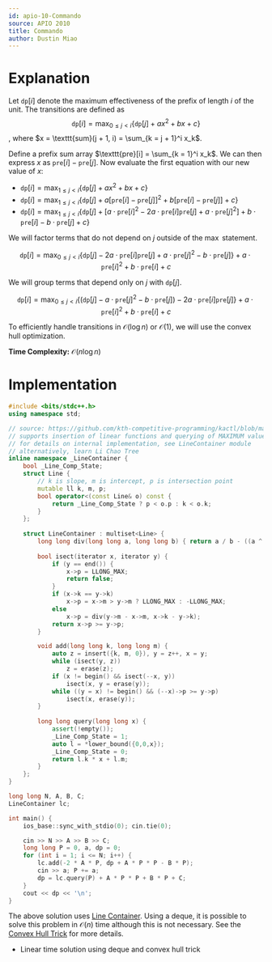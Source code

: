 ---
id: apio-10-Commando
source: APIO 2010
title: Commando
author: Dustin Miao
---

# Explanation

Let $\texttt{dp}[i]$ denote the maximum effectiveness of the prefix of length $i$ of the unit. The transitions are defined as $$\texttt{dp}[i] = \max_{0 \leq j < i} \{\texttt{dp}[j] + ax^2+bx+c\}$$, where $x = \texttt{sum}(j + 1, i) = \sum_{k = j + 1}^i x_k$. 

Define a prefix sum array $\texttt{pre}[i] = \sum_{k = 1}^i x_k$. We can then express $x$ as $\texttt{pre}[i] - \texttt{pre}[j]$. Now evaluate the first equation with our new value of $x$:
- $\texttt{dp}[i] = \max_{1 \leq j < i} \{\texttt{dp}[j] + ax^2+bx+c\}$
- $\texttt{dp}[i] = \max_{1 \leq j < i} \{\texttt{dp}[j] + a[\texttt{pre}[i] - \texttt{pre}[j]]^2+b[\texttt{pre}[i] - \texttt{pre}[j]]+c\}$
- $\texttt{dp}[i] = \max_{1 \leq j < i} \{\texttt{dp}[j] + [a\cdot\texttt{pre}[i]^2 - 2a\cdot\texttt{pre}[i]\texttt{pre}[j] + a\cdot\texttt{pre}[j]^2] + b\cdot\texttt{pre}[i]-b\cdot\texttt{pre}[j]+c\}$

We will factor terms that do not depend on $j$ outside of the $\max$ statement.

$$\texttt{dp}[i] = \max_{0 \leq j < i} \{\texttt{dp}[j] - 2a\cdot\texttt{pre}[i]\texttt{pre}[j] + a\cdot\texttt{pre}[j]^2 - b\cdot\texttt{pre}[j]\} + a\cdot\texttt{pre}[i]^2 + b\cdot\texttt{pre}[i] + c$$

We will group terms that depend only on $j$ with $\texttt{dp}[j]$.

$$\texttt{dp}[i] = \max_{0 \leq j < i} \{(\texttt{dp}[j] - a\cdot\texttt{pre}[j]^2 - b\cdot\texttt{pre}[j]) - 2a\cdot\texttt{pre}[i]\texttt{pre}[j]\} + a\cdot\texttt{pre}[i]^2 + b\cdot\texttt{pre}[i] + c$$

To efficiently handle transitions in $\mathcal{O}(\log n)$ or $\mathcal{O}(1)$, we will use the convex hull optimization.

**Time Complexity:** $\mathcal{O}(n \log n)$

# Implementation 

<LanguageSection>

<CPPSection>
  
```cpp
#include <bits/stdc++.h>
using namespace std;

// source: https://github.com/kth-competitive-programming/kactl/blob/main/content/data-structures/LineContainer.h
// supports insertion of linear functions and querying of MAXIMUM value of x for a given x
// for details on internal implementation, see LineContainer module
// alternatively, learn Li Chao Tree
inline namespace _LineContainer {
    bool _Line_Comp_State; 
    struct Line {
        // k is slope, m is intercept, p is intersection point
        mutable ll k, m, p;
        bool operator<(const Line& o) const {
            return _Line_Comp_State ? p < o.p : k < o.k;
        }
    };
    
    struct LineContainer : multiset<Line> {
        long long div(long long a, long long b) { return a / b - ((a ^ b) < 0 && a % b); }
        
        bool isect(iterator x, iterator y) {
            if (y == end()) { 
                x->p = LLONG_MAX; 
                return false; 
            }
            if (x->k == y->k) 
                x->p = x->m > y->m ? LLONG_MAX : -LLONG_MAX;
            else 
                x->p = div(y->m - x->m, x->k - y->k);
            return x->p >= y->p;
        }

        void add(long long k, long long m) {
            auto z = insert({k, m, 0}), y = z++, x = y;
            while (isect(y, z)) 
                z = erase(z);
            if (x != begin() && isect(--x, y)) 
                isect(x, y = erase(y));
            while ((y = x) != begin() && (--x)->p >= y->p)
                isect(x, erase(y));
        }
        
        long long query(long long x) {
            assert(!empty());
            _Line_Comp_State = 1; 
            auto l = *lower_bound({0,0,x}); 
            _Line_Comp_State = 0;
            return l.k * x + l.m;
        }
    };
}

long long N, A, B, C;
LineContainer lc;

int main() {
    ios_base::sync_with_stdio(0); cin.tie(0);

    cin >> N >> A >> B >> C;
    long long P = 0, a, dp = 0;
    for (int i = 1; i <= N; i++) {
        lc.add(-2 * A * P, dp + A * P * P - B * P);
        cin >> a; P += a;
        dp = lc.query(P) + A * P * P + B * P + C;
    }
    cout << dp << '\n';
}
```
</CPPSection>

</LanguageSection>

<Info title="Alternative Solution">

The above solution uses [Line Container](https://usaco.guide/adv/line-container?lang=cpp). Using a deque, it is possible to solve this problem in $\mathcal{O}(n)$ time although this is not necessary. See the [Convex Hull Trick](https://usaco.guide/plat/convex-hull-trick?lang=cpp) for more details. 

</Info>
  
<IncompleteSection>

- Linear time solution using deque and convex hull trick

</IncompleteSection>
